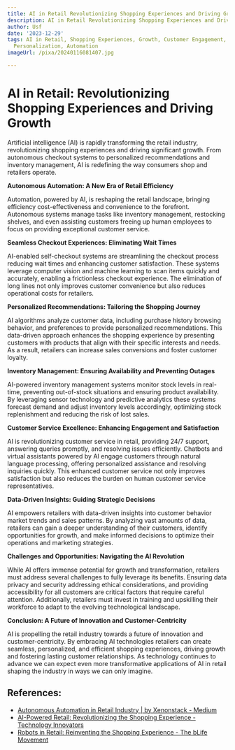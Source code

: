 ```yaml
---
title: AI in Retail Revolutionizing Shopping Experiences and Driving Growth
description: AI in Retail Revolutionizing Shopping Experiences and Driving Growth
author: Usf
date: '2023-12-29'
tags: AI in Retail, Shopping Experiences, Growth, Customer Engagement, Data Analytics,
  Personalization, Automation
imageUrl: /pixa/20240116081407.jpg

---
```

# AI  in Retail: Revolutionizing Shopping Experiences and Driving Growth

Artificial intelligence (AI) is rapidly transforming the retail industry, revolutionizing shopping experiences and driving significant growth. From autonomous checkout  systems to personalized recommendations and inventory management, AI is redefining  the way consumers shop and retailers operate.

**Autonomous Automation: A New Era of Retail Efficiency**

Automation, powered by  AI,  is reshaping  the retail landscape, bringing efficiency cost-effectiveness and convenience to the  forefront. Autonomous  systems  manage tasks like inventory management, restocking shelves, and even assisting customers  freeing  up human employees to focus on providing exceptional customer service.

**Seamless Checkout Experiences: Eliminating Wait Times**

AI-enabled self-checkout systems are  streamlining the checkout process reducing wait times and enhancing  customer satisfaction. These  systems leverage computer vision and machine learning to  scan items  quickly and accurately, enabling a frictionless checkout experience. The elimination of long lines not only improves customer convenience  but also  reduces operational costs for retailers.

**Personalized Recommendations: Tailoring the  Shopping Journey**

AI algorithms analyze customer data, including purchase history browsing behavior, and preferences to provide  personalized recommendations. This data-driven approach enhances the shopping experience by presenting customers with products that align with their specific interests and needs. As a result, retailers can increase sales  conversions and  foster customer loyalty.

**Inventory Management: Ensuring Availability  and Preventing Outages**

AI-powered inventory management systems monitor stock  levels in real-time, preventing out-of-stock situations  and ensuring product availability. By leveraging sensor technology and predictive analytics these systems forecast demand and adjust inventory levels accordingly,  optimizing stock replenishment and reducing the risk of lost sales.

**Customer Service Excellence: Enhancing Engagement and Satisfaction**

AI  is revolutionizing customer service in retail, providing 24/7 support, answering queries promptly, and  resolving issues efficiently. Chatbots and virtual assistants powered  by AI engage customers  through natural language processing, offering personalized assistance and resolving inquiries  quickly. This enhanced customer service not only improves satisfaction but also reduces  the burden on human customer service representatives.

**Data-Driven Insights: Guiding Strategic Decisions**

AI empowers retailers with data-driven insights into customer behavior market trends and sales patterns. By analyzing vast amounts of data, retailers can  gain a deeper understanding of their customers,  identify opportunities for growth, and make informed decisions to optimize their operations and marketing strategies.

**Challenges and Opportunities: Navigating the AI Revolution**

While AI offers  immense potential for growth and transformation, retailers must address several challenges to  fully  leverage its benefits. Ensuring data privacy and  security addressing ethical considerations, and providing  accessibility for all customers are critical factors that require careful attention. Additionally, retailers must invest in training and  upskilling their workforce to adapt to the evolving technological landscape.

**Conclusion: A Future of Innovation and Customer-Centricity**

AI is propelling the retail industry towards a future of innovation and  customer-centricity. By embracing  AI technologies retailers can  create seamless, personalized, and efficient shopping experiences, driving growth and fostering lasting customer relationships. As technology continues to advance  we can expect  even more transformative applications of AI in  retail shaping the industry in ways  we can only imagine.

## References:
- [Autonomous Automation in Retail Industry | by Xenonstack - Medium](https://medium.com/xenonstack-ai/autonomous-automation-in-retail-industry-caa038223fc6)
- [AI-Powered Retail: Revolutionizing the Shopping Experience - Technology Innovators](https://www.technology-innovators.com/ai-powered-retail-revolutionizing-the-shopping-experience/)
- [Robots in Retail: Reinventing the Shopping Experience - The bLife Movement](https://www.theblifemovement.com/robots-in-retail-reinventing-the-shopping-experience/)
